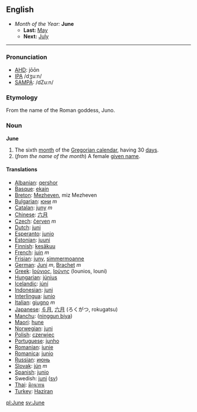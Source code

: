 ==English==
*''Month of the Year:'' '''June'''
**'''Last:''' [[May]]
**'''Next:''' [[July]]
----

===Pronunciation===
*[[AHD]]: jōōn
*[[IPA]] /dʒuːn/
*[[SAMPA]]: /dZu:n/

===Etymology===
From the name of the Roman goddess, Juno.

===Noun===
'''June'''
#The sixth [[month]] of the [[Gregorian calendar]], having 30 [[day]]s.
#(''from the name of the month'') A female [[given name]].
====Translations====
*[[Albanian]]: [[qershor]]
*[[Basque]]: [[ekain]]
*[[Breton]]: [[Mezheven]], miz Mezheven
*[[Bulgarian]]: [[юни]] ''m''
*[[Catalan]]: [[juny]] ''m''
*[[Chinese]]: [[六月]]
*[[Czech]]: [[červen]] ''m''
*[[Dutch]]: [[juni]]
*[[Esperanto]]: [[junio]]
*[[Estonian]]: [[juuni]]
*[[Finnish]]: [[kesäkuu]]
*[[French]]: [[juin]] ''m''
*[[Frisian]]: [[juny]], [[simmermoanne]]
*[[German]]: [[Juni]] ''m'', [[Brachet]] ''m''
*[[Greek]]: [[Ιούνιος]], [[Ιούνης]] (Iounios, Iouni)
*[[Hungarian]]: [[június]]
*[[Icelandic]]: [[júní]]
*[[Indonesian]]: [[juni]]
*[[Interlingua]]: [[junio]]
*[[Italian]]: [[giugno]] ''m''
*[[Japanese]]: [[６月]], [[六月]] (ろくがつ, rokugatsu)
*[[Manchu]]: ([[ninggun biya]])
*[[Maori]]: [[hune]]
*[[Norwegian]]: [[juni]]
*[[Polish]]: [[czerwiec]]
*[[Portuguese]]: [[junho]]
*[[Romanian]]: [[iunie]]
*[[Romanica]]: [[junio]]
*[[Russian]]: [[июнь]]
*[[Slovak]]: [[jún]] ''m''
*[[Spanish]]: [[junio]]
*Swedish: [[juni]] ([[:sv:juni|sv]])
*[[Thai]]: [[มิถุนายน]]
*[[Turkey]]: [[Haziran]]

[[pl:June]] [[sv:June]]